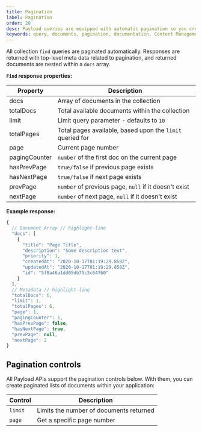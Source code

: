 ```yaml
---
title: Pagination
label: Pagination
order: 20
desc: Payload queries are equipped with automatic pagination so you create paginated lists of documents within your app.
keywords: query, documents, pagination, documentation, Content Management System, cms, headless, javascript, node, react, express
---
```


All collection `find` queries are paginated automatically. Responses are returned with top-level meta data related to pagination, and returned documents are nested within a `docs` array.

**`Find` response properties:**

| Property      | Description                                                |
| ------------- | ---------------------------------------------------------- |
| docs          | Array of documents in the collection                       |
| totalDocs     | Total available documents within the collection            |
| limit         | Limit query parameter - defaults to `10`                   |
| totalPages    | Total pages available, based upon the `limit` queried for  |
| page          | Current page number                                        |
| pagingCounter | `number` of the first doc on the current page              |
| hasPrevPage   | `true/false` if previous page exists                       |
| hasNextPage   | `true/false` if next page exists                           |
| prevPage      | `number` of previous page, `null` if it doesn't exist      |
| nextPage      | `number` of next page, `null` if it doesn't exist          |

**Example response:**
```js
{
  // Document Array // highlight-line
  "docs": [
    {
      "title": "Page Title",
      "description": "Some description text",
      "priority": 1,
      "createdAt": "2020-10-17T01:19:29.858Z",
      "updatedAt": "2020-10-17T01:19:29.858Z",
      "id": "5f8a46a1dd05db75c3c64760"
    }
  ],
  // Metadata // highlight-line
  "totalDocs": 6,
  "limit": 1,
  "totalPages": 6,
  "page": 1,
  "pagingCounter": 1,
  "hasPrevPage": false,
  "hasNextPage": true,
  "prevPage": null,
  "nextPage": 2
}
```

## Pagination controls

All Payload APIs support the pagination controls below. With them, you can create paginated lists of documents within your application:

| Control   | Description                                                                               |
| --------- | ----------------------------------------------------------------------------------------- |
| `limit`   | Limits the number of documents returned                                                   |
| `page`    | Get a specific page number                                                                |
